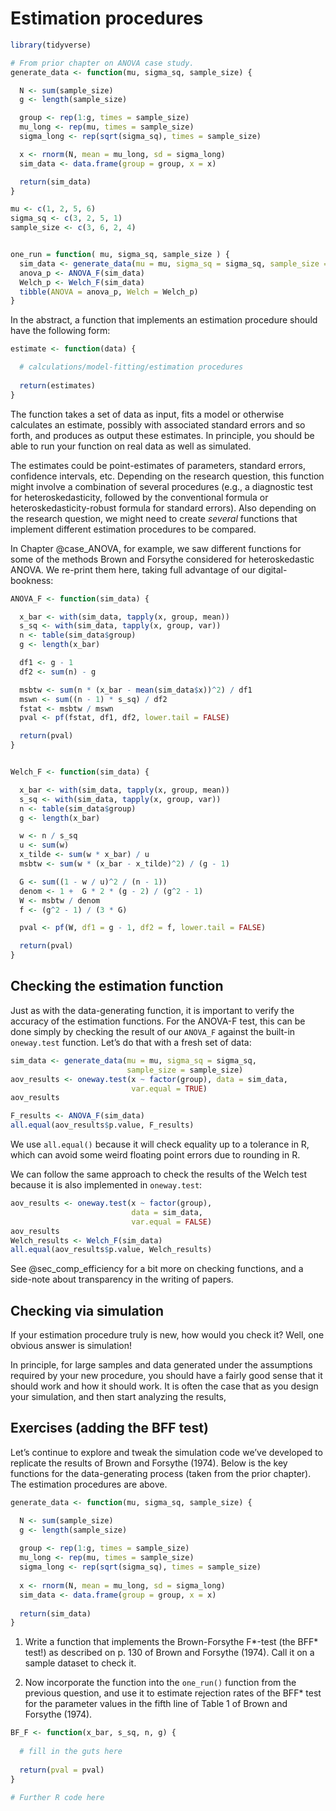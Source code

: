 # Estimation procedures


```r
library(tidyverse)

# From prior chapter on ANOVA case study.
generate_data <- function(mu, sigma_sq, sample_size) {

  N <- sum(sample_size)
  g <- length(sample_size)

  group <- rep(1:g, times = sample_size)
  mu_long <- rep(mu, times = sample_size)
  sigma_long <- rep(sqrt(sigma_sq), times = sample_size)

  x <- rnorm(N, mean = mu_long, sd = sigma_long)
  sim_data <- data.frame(group = group, x = x)

  return(sim_data)
}

mu <- c(1, 2, 5, 6)
sigma_sq <- c(3, 2, 5, 1)
sample_size <- c(3, 6, 2, 4)


one_run = function( mu, sigma_sq, sample_size ) {
  sim_data <- generate_data(mu = mu, sigma_sq = sigma_sq, sample_size = sample_size)
  anova_p <- ANOVA_F(sim_data)
  Welch_p <- Welch_F(sim_data)
  tibble(ANOVA = anova_p, Welch = Welch_p)
}

```


In the abstract, a function that implements an estimation procedure should have the following form:
```r
estimate <- function(data) {

  # calculations/model-fitting/estimation procedures
  
  return(estimates)
}
```

The function takes a set of data as input, fits a model or otherwise calculates an estimate, possibly with associated standard errors and so forth, and produces as output these estimates.
In principle, you should be able to run your function on real data as well as simulated.

The estimates could be point-estimates of parameters, standard errors, confidence intervals, etc.
Depending on the research question, this function might involve a combination of several procedures (e.g., a diagnostic test for heteroskedasticity, followed by the conventional formula or heteroskedasticity-robust formula for standard errors).
Also depending on the research question, we might need to create _several_ functions that implement different estimation procedures to be compared. 

In Chapter @case_ANOVA, for example, we saw different functions for some of the methods Brown and Forsythe considered for heteroskedastic ANOVA.
We re-print them here, taking full advantage of our digital-bookness:

```r
ANOVA_F <- function(sim_data) {

  x_bar <- with(sim_data, tapply(x, group, mean))
  s_sq <- with(sim_data, tapply(x, group, var))
  n <- table(sim_data$group)
  g <- length(x_bar)

  df1 <- g - 1
  df2 <- sum(n) - g

  msbtw <- sum(n * (x_bar - mean(sim_data$x))^2) / df1
  mswn <- sum((n - 1) * s_sq) / df2
  fstat <- msbtw / mswn
  pval <- pf(fstat, df1, df2, lower.tail = FALSE)

  return(pval)
}


Welch_F <- function(sim_data) {

  x_bar <- with(sim_data, tapply(x, group, mean))
  s_sq <- with(sim_data, tapply(x, group, var))
  n <- table(sim_data$group)
  g <- length(x_bar)

  w <- n / s_sq
  u <- sum(w)
  x_tilde <- sum(w * x_bar) / u
  msbtw <- sum(w * (x_bar - x_tilde)^2) / (g - 1)

  G <- sum((1 - w / u)^2 / (n - 1))
  denom <- 1 +  G * 2 * (g - 2) / (g^2 - 1)
  W <- msbtw / denom
  f <- (g^2 - 1) / (3 * G)

  pval <- pf(W, df1 = g - 1, df2 = f, lower.tail = FALSE)

  return(pval)
}
```




## Checking the estimation function

Just as with the data-generating function, it is important to verify the accuracy of the estimation functions. For the ANOVA-F test, this can be done simply by checking the result of our `ANOVA_F` against the built-in `oneway.test` function. Let's do that with a fresh set of data:

```r
sim_data <- generate_data(mu = mu, sigma_sq = sigma_sq,
                          sample_size = sample_size)
aov_results <- oneway.test(x ~ factor(group), data = sim_data, 
                           var.equal = TRUE)
aov_results

F_results <- ANOVA_F(sim_data)
all.equal(aov_results$p.value, F_results)
```

We use `all.equal()` because it will check equality up to a tolerance in R, which can avoid some weird floating point errors due to rounding in R.

We can follow the same approach to check the results of the Welch test because it is also implemented in `oneway.test`:

```r
aov_results <- oneway.test(x ~ factor(group),
                           data = sim_data, 
                           var.equal = FALSE)
aov_results
Welch_results <- Welch_F(sim_data)
all.equal(aov_results$p.value, Welch_results)

```

See @sec_comp_efficiency for a bit more on checking functions, and a side-note about transparency in the writing of papers.



## Checking via simulation

If your estimation procedure truly is new, how would you check it?
Well, one obvious answer is simulation!

In principle, for large samples and data generated under the assumptions required by your new procedure, you should have a fairly good sense that it should work and how it should work.
It is often the case that as you design your simulation, and then start analyzing the results, 



## Exercises (adding the BFF test)

Let's continue to explore and tweak the simulation code we've developed to replicate the results of Brown and Forsythe (1974).
Below is the key functions for the data-generating process (taken from the prior chapter).
The estimation procedures are above.

```r
generate_data <- function(mu, sigma_sq, sample_size) {

  N <- sum(sample_size) 
  g <- length(sample_size) 
  
  group <- rep(1:g, times = sample_size) 
  mu_long <- rep(mu, times = sample_size)
  sigma_long <- rep(sqrt(sigma_sq), times = sample_size) 
  
  x <- rnorm(N, mean = mu_long, sd = sigma_long)
  sim_data <- data.frame(group = group, x = x)
    
  return(sim_data)
}
```




1. Write a function that implements the Brown-Forsythe F\*-test (the BFF\* test!) as described on p. 130 of Brown and Forsythe (1974).
Call it on a sample dataset to check it.

2. Now incorporate the function into the `one_run()` function from the previous question, and use it to estimate rejection rates of the BFF\* test for the parameter values in the fifth line of Table 1 of Brown and Forsythe (1974).

```r
BF_F <- function(x_bar, s_sq, n, g) {
  
  # fill in the guts here
  
  return(pval = pval)
}

# Further R code here
```

